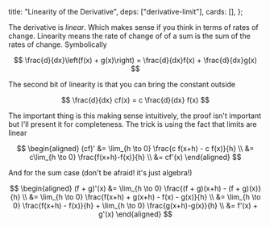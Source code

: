   title: "Linearity of the Derivative",
  deps: ["derivative-limit"],
  cards: [],
};

The derivative is _linear_. Which makes sense if you think in terms of rates of change.
Linearity means the rate of change of of a sum is the sum of the rates of change. Symbolically

$$
\frac{d}{dx}\left(f(x) + g(x)\right) = \frac{d}{dx}f(x) + \frac{d}{dx}g(x)
$$

The second bit of linearity is that you can bring the constant outside

$$
\frac{d}{dx} cf(x) = c \frac{d}{dx} f(x)
$$

The important thing is this making sense intuitively, the proof isn't important but I'll present it for completeness.
The trick is using the fact that limits are linear

$$
\begin{aligned}
(cf)'
&= \lim_{h \to 0} \frac{c f(x+h) - c f(x)}{h} \\
&= c\lim_{h \to 0} \frac{f(x+h)-f(x)}{h} \\
&= cf'(x)
\end{aligned}
$$

And for the sum case (don't be afraid! it's just algebra!)

$$
\begin{aligned}
(f + g)'(x)
&= \lim_{h \to 0} \frac{(f + g)(x+h) - (f + g)(x)}{h} \\
&= \lim_{h \to 0} \frac{f(x+h) + g(x+h) - f(x) - g(x)}{h} \\
&= \lim_{h \to 0} \frac{f(x+h) - f(x)}{h} + \lim_{h \to 0} \frac{g(x+h)-g(x)}{h} \\
&= f'(x) + g'(x)
\end{aligned}
$$
